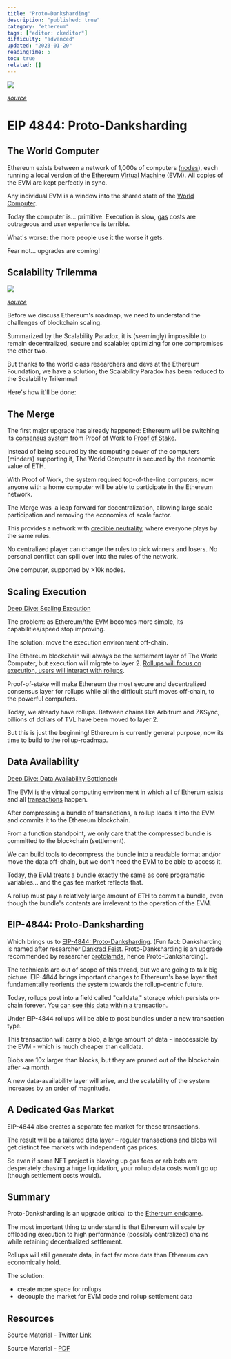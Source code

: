```yaml
---
title: "Proto-Danksharding"
description: "published: true"
category: "ethereum"
tags: ["editor: ckeditor"]
difficulty: "advanced"
updated: "2023-01-20"
readingTime: 5
toc: true
related: []
---
```


![](/images/proto-danksharding-3.jpeg)

[*source*](https://mirror.xyz/hirokennelly.eth/W2nwcAMquPIdpPg1nbdKCr1D3lS4_MPquQZ4VwSqUuM)

# EIP 4844: Proto-Danksharding

## The World Computer

Ethereum exists between a network of 1,000s of computers ([nodes](https://inevitableeth.com/home/ethereum/network/node)), each running a local version of the [Ethereum Virtual Machine](https://inevitableeth.com/home/ethereum/evm) (EVM). All copies of the EVM are kept perfectly in sync. 

Any individual EVM is a window into the shared state of the [World Computer](https://inevitableeth.com/home/ethereum/world-computer).

Today the computer is... primitive. Execution is slow, [gas](/concepts/gas) costs are outrageous and user experience is terrible. 

What's worse: the more people use it the worse it gets. 

Fear not... upgrades are coming!

## Scalability Trilemma

![](/images/proto-danksharding-2.webp)

[*source*](https://medium.com/logos-network/everything-you-know-about-the-scalability-trilemma-is-probably-wrong-bc4f4b7a7ef)

Before we discuss Ethereum's roadmap, we need to understand the challenges of blockchain scaling.

Summarized by the Scalability Paradox, it is (seemingly) impossible to remain decentralized, secure and scalable; optimizing for one compromises the other two.

But thanks to the world class researchers and devs at the Ethereum Foundation, we have a solution; the Scalability Paradox has been reduced to the Scalability Trilemma! 

Here's how it'll be done:

## The Merge

The first major upgrade has already happened: Ethereum will be switching its [consensus system](/ethereum/network/consensus) from Proof of Work to [Proof of Stake](/ethereum/network/consensus/pos).

Instead of being secured by the computing power of the computers (minders) supporting it, The World Computer is secured by the economic value of ETH.

With Proof of Work, the system required top-of-the-line computers; now anyone with a home computer will be able to participate in the Ethereum network.

The Merge was  a leap forward for decentralization, allowing large scale participation and removing the economies of scale factor.

This provides a network with [credible neutrality](/concepts/credible-neutrality), where everyone plays by the same rules. 

No centralized player can change the rules to pick winners and losers. No personal conflict can spill over into the rules of the network. 

One computer, supported by >10k nodes.

## Scaling Execution

[Deep Dive: Scaling Execution](/ethereum/upgrades/scaling/execution)

The problem: as Ethereum/the EVM becomes more simple, its capabilities/speed stop improving. 

The solution: move the execution environment off-chain. 

The Ethereum blockchain will always be the settlement layer of The World Computer, but execution will migrate to layer 2. [Rollups will focus on execution, users will interact with rollups](https://polynya.medium.com/understanding-ethereums-rollup-centric-roadmap-1c60d30c060f). 

Proof-of-stake will make Ethereum the most secure and decentralized consensus layer for rollups while all the difficult stuff moves off-chain, to the powerful computers. 

Today, we already have rollups. Between chains like Arbitrum and ZKSync, billions of dollars of TVL have been moved to layer 2.

But this is just the beginning! Ethereum is currently general purpose, now its time to build to the rollup-roadmap.

## Data Availability

[Deep Dive: Data Availability Bottleneck](/ethereum/upgrades/scaling/data/data-availability-bottleneck)

The EVM is the virtual computing environment in which all of Etherum exists and all [transactions](/ethereum/blockchain/transaction) happen.

After compressing a bundle of transactions, a rollup loads it into the EVM and commits it to the Ethereum blockchain.

From a function standpoint, we only care that the compressed bundle is committed to the blockchain (settlement). 

We can build tools to decompress the bundle into a readable format and/or move the data off-chain, but we don't need the EVM to be able to access it.

Today, the EVM treats a bundle exactly the same as core programatic variables... and the gas fee market reflects that.

A rollup must pay a relatively large amount of ETH to commit a bundle, even though the bundle's contents are irrelevant to the operation of the EVM.

## EIP-4844: Proto-Danksharding

Which brings us to [EIP-4844: Proto-Danksharding](https://eips.ethereum.org/EIPS/eip-4844). (Fun fact: Danksharding is named after researcher [Dankrad Feist](https://twitter.com/dankrad). Proto-Danksharding is an upgrade recommended by researcher [protolamda](https://twitter.com/protolambda), hence Proto-Danksharding). 

The technicals are out of scope of this thread, but we are going to talk big picture. EIP-4844 brings important changes to Ethereum's base layer that fundamentally reorients the system towards the rollup-centric future.

Today, rollups post into a field called "calldata," storage which persists on-chain forever. [You can see this data within a transaction](/ethereum/blockchain/transaction). 

Under EIP-4844 rollups will be able to post bundles under a new transaction type. 

This transaction will carry a blob, a large amount of data - inaccessible by the EVM - which is much cheaper than calldata.

Blobs are 10x larger than blocks, but they are pruned out of the blockchain after ~a month. 

A new data-availability layer will arise, and the scalability of the system increases by an order of magnitude. 

## A Dedicated Gas Market

EIP-4844 also creates a separate fee market for these transactions.

The result will be a tailored data layer – regular transactions and blobs will get distinct fee markets with independent gas prices. 

So even if some NFT project is blowing up gas fees or arb bots are desperately chasing a huge liquidation, your rollup data costs won’t go up (though settlement costs would).

## Summary

Proto-Danksharding is an upgrade critical to the [Ethereum endgame](https://vitalik.ca/general/2021/12/06/endgame.html). 

The most important thing to understand is that Ethereum will scale by offloading execution to high performance (possibly centralized) chains while retaining decentralized settlement.

Rollups will still generate data, in fact far more data than Ethereum can economically hold.

The solution: 

*   create more space for rollups
*   decouple the market for EVM code and rollup settlement data

## Resources

Source Material - [Twitter Link](https://twitter.com/logarithmicrex/status/1559402384526258176)

Source Material - [PDF](/twitter-pdf-2022-08-16_proto-danksharding.pdf)
